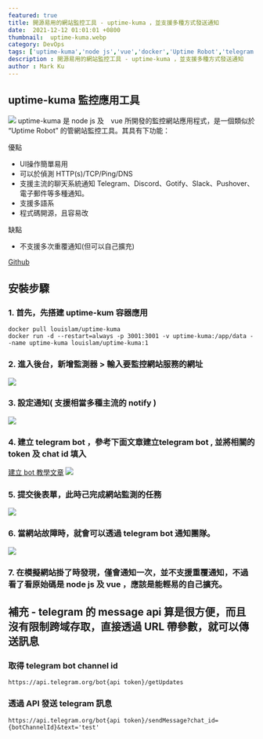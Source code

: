```yaml
---
featured: true
title: 開源易用的網站監控工具 - uptime-kuma ，並支援多種方式發送通知
date:  2021-12-12 01:01:01 +0800
thumbnail:  uptime-kuma.webp
category: DevOps
tags: ['uptime-kuma','node js','vue','docker','Uptime Robot','telegram bot','monitoring tool']
description : 開源易用的網站監控工具 - uptime-kuma ，並支援多種方式發送通知
author : Mark Ku
---
```

## uptime-kuma 監控應用工具

![](https://i.imgur.com/EdmWby1.png)
uptime-kuma 是 node js 及　vue 所開發的監控網站應用程式，是一個類似於 “Uptime Robot” 的管網站監控工具。其具有下功能：  

優點  
* UI操作簡單易用   
* 可以於偵測 HTTP(s)/TCP/Ping/DNS
* 支援主流的聊天系統通知 Telegram、Discord、Gotify、Slack、Pushover、電子郵件等多種通知。
* 支援多語系
* 程式碼開源，且容易改

缺點  
* 不支援多次重覆通知(但可以自己擴充)

[Github](https://github.com/louislam/uptime-kuma)

## 安裝步驟
###  1. 首先，先搭建 uptime-kum 容器應用
```
docker pull louislam/uptime-kuma
docker run -d --restart=always -p 3001:3001 -v uptime-kuma:/app/data --name uptime-kuma louislam/uptime-kuma:1
```

### 2. 進入後台，新增監測器 > 輸入要監控網站服務的網址

![](https://i.imgur.com/Ige5D8M.png)

### 3. 設定通知( 支援相當多種主流的 notify )

![](https://i.imgur.com/Z6StsKD.png)

### 4. 建立 telegram bot ，參考下面文章建立telegram bot , 並將相關的 token 及 chat id 填入  
[建立 bot 教學文章](https://tcsky.cc/tips-01-telegram-chatbot/)
![](https://i.imgur.com/ruQABLs.png)

### 5. 提交後表單，此時己完成網站監測的任務
![](https://i.imgur.com/iIgOtvx.png)

### 6. 當網站故障時，就會可以透過 telegram bot 通知團隊。
![](https://i.imgur.com/jvm8UVk.png)

### 7. 在模擬網站掛了時發現，僅會通知一次，並不支援重覆通知，不過看了看原始碼是 node js 及 vue ，應該是能輕易的自己擴充。

## 補充 - telegram 的 message api 算是很方便，而且沒有限制跨域存取，直接透過 URL 帶參數，就可以傳送訊息
### 取得  telegram bot channel id

```
https://api.telegram.org/bot{api token}/getUpdates
```
### 透過 API 發送 telegram 訊息

```
https://api.telegram.org/bot{api token}/sendMessage?chat_id={botChannelId}&text='test'
```